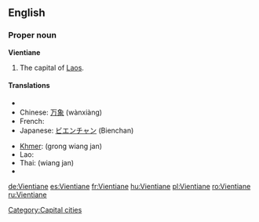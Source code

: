 {{wikipedia}}
==English==

===Proper noun===
'''Vientiane'''

# The capital of [[Laos]].

====Translations====
{{top}}
* {{trreq|Burmese}}
* Chinese: [[万象]] (wànxiàng)
* French: {{t+|fr|Vientiane}}
* Japanese: [[ビエンチャン]] (Bienchan)
{{mid}}
* [[Khmer]]: {{Khmr|[[ខេត្ត​វៀងច័ន្ទន៍]]}} (grong wiang jan)
* Lao: {{t-|lo|ວຽງຈັນ|tr=wiang-can|sc=Laoo|xs=Lao}}
* Thai: {{Thai|[[เวียงจันทน์]]}} (wiang jan)
* {{trreq|Vietnamese}}
{{bottom}}

[[Category:Capital cities]]

[[de:Vientiane]]
[[es:Vientiane]]
[[fr:Vientiane]]
[[hu:Vientiane]]
[[pl:Vientiane]]
[[ro:Vientiane]]
[[ru:Vientiane]]